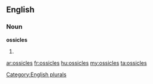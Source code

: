 ==English==

===Noun===
'''ossicles'''

# {{plural of|[[ossicle]]}}

[[Category:English plurals]]

[[ar:ossicles]]
[[fr:ossicles]]
[[hu:ossicles]]
[[my:ossicles]]
[[ta:ossicles]]